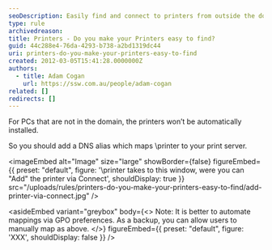 ```yaml
---
seoDescription: Easily find and connect to printers from outside the domain with a simple DNS alias setup.
type: rule
archivedreason:
title: Printers - Do you make your Printers easy to find?
guid: 44c288e4-76da-4293-b738-a2bd1319dc44
uri: printers-do-you-make-your-printers-easy-to-find
created: 2012-03-05T15:41:28.0000000Z
authors:
  - title: Adam Cogan
    url: https://ssw.com.au/people/adam-cogan
related: []
redirects: []
---
```


For PCs that are not in the domain, the printers won’t be automatically installed.

So you should add a DNS alias which maps \\printer to your print server.

<imageEmbed
  alt="Image"
  size="large"
  showBorder={false}
  figureEmbed={{
    preset: "default",
    figure: '\printer takes to this window, were you can "Add" the printer via Connect',
    shouldDisplay: true
  }}
  src="/uploads/rules/printers-do-you-make-your-printers-easy-to-find/add-printer-via-connect.jpg"
/>

<asideEmbed
  variant="greybox"
  body={<>
    Note: It is better to automate mappings via GPO preferences. As a backup, you can allow users to manually map as above.
  </>}
  figureEmbed={{
    preset: "default",
    figure: 'XXX',
    shouldDisplay: false
  }}
/>